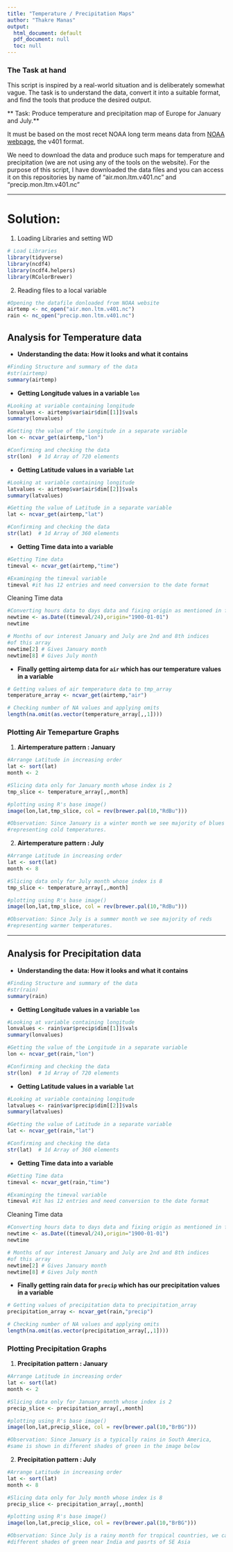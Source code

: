 ---
title: "Temperature / Precipitation Maps"
author: "Thakre Manas"
output:
  html_document: default
  pdf_document: null
  toc: null
---



### The Task at hand###

This script is inspired by a real-world situation and is
deliberately somewhat vague.  The task is to understand the data,
convert it into a suitable format, and find the tools that produce the
desired output.  

** Task: Produce temperature and precipitation map of Europe for January and July.**

It must be based on the most recet NOAA long term means data from
[NOAA webpage](https://www.esrl.noaa.gov/psd/data/gridded/data.UDel_AirT_Precip.html), 
the v401 format.  

We need to download the data and produce such maps for temperature and
precipitation (we are not using any of the tools on the website). For the purpose of this script, I have downloaded the data files and you can access it on this repositories by name of  "air.mon.ltm.v401.nc" and "precip.mon.ltm.v401.nc"

---------------------

# Solution:

1. Loading Libraries and setting WD
```{r setup, message=FALSE, warning=FALSE}
# Load Libraries
library(tidyverse) 
library(ncdf4)
library(ncdf4.helpers)
library(RColorBrewer)


```

2. Reading files to a local variable
```{r}
#Opening the datafile donloaded from NOAA website
airtemp <- nc_open("air.mon.ltm.v401.nc")
rain <- nc_open("precip.mon.ltm.v401.nc")

```

## Analysis for Temperature data

* **Understanding the data: How it looks and what it contains**

```{r}
#Finding Structure and summary of the data
#str(airtemp)
summary(airtemp)

```


* **Getting Longitude values in a variable `lon`**
```{r}
#Looking at variable containing longitude
lonvalues <- airtemp$var$air$dim[[1]]$vals
summary(lonvalues)

#Getting the value of the Longitude in a separate variable
lon <- ncvar_get(airtemp,"lon")

#Confirming and checking the data
str(lon)  # 1d Array of 720 elements
```

* **Getting Latitude values in a variable `lat`**
```{r}
#Looking at variable containing longitude
latvalues <- airtemp$var$air$dim[[2]]$vals
summary(latvalues)

#Getting the value of Latitude in a separate variable
lat <- ncvar_get(airtemp,"lat")

#Confirming and checking the data
str(lat)  # 1d Array of 360 elements
```

* **Getting Time data into a variable**
```{r}
#Getting Time data
timeval <- ncvar_get(airtemp,"time")

#Examinging the timeval variable
timeval #it has 12 entries and need conversion to the date format
```

Cleaning Time data
```{r}
#Converting hours data to days data and fixing origin as mentioned in file
newtime <- as.Date((timeval/24),origin="1900-01-01")
newtime

# Months of our interest January and July are 2nd and 8th indices 
#of this array
newtime[2] # Gives January month
newtime[8] # Gives July month
```

* **Finally getting airtemp data for `air` which has our temperature values in a variable**
```{r message=FALSE, warning=FALSE}
# Getting values of air temperature data to tmp_array
temperature_array <- ncvar_get(airtemp,"air")

# Checking number of NA values and applying omits
length(na.omit(as.vector(temperature_array[,,1])))
```

### **Plotting Air Temeparture Graphs**

1. **Airtemperature pattern : January**
```{r}

#Arrange Latitude in increasing order 
lat <- sort(lat)
month <- 2

#Slicing data only for January month whose index is 2
tmp_slice <- temperature_array[,,month]

#plotting using R's base image()
image(lon,lat,tmp_slice, col = rev(brewer.pal(10,"RdBu")))

#Observation: Since January is a winter month we see majority of blues
#representing cold temperatures.
```

2. **Airtemperature pattern : July**
```{r}

#Arrange Latitude in increasing order 
lat <- sort(lat)
month <- 8

#Slicing data only for July month whose index is 8
tmp_slice <- temperature_array[,,month]

#plotting using R's base image()
image(lon,lat,tmp_slice, col = rev(brewer.pal(10,"RdBu")))

#Observation: Since July is a summer month we see majority of reds
#representing warmer temperatures.
```

------------------------------------------------

## Analysis for Precipitation data

* **Understanding the data: How it looks and what it contains**

```{r}
#Finding Structure and summary of the data
#str(rain)
summary(rain)

```


* **Getting Longitude values in a variable `lon`**
```{r}
#Looking at variable containing longitude
lonvalues <- rain$var$precip$dim[[1]]$vals
summary(lonvalues)

#Getting the value of the Longitude in a separate variable
lon <- ncvar_get(rain,"lon")

#Confirming and checking the data
str(lon)  # 1d Array of 720 elements
```

* **Getting Latitude values in a variable `lat`**
```{r}
#Looking at variable containing longitude
latvalues <- rain$var$precip$dim[[2]]$vals
summary(latvalues)

#Getting the value of Latitude in a separate variable
lat <- ncvar_get(rain,"lat")

#Confirming and checking the data
str(lat)  # 1d Array of 360 elements
```

* **Getting Time data into a variable**
```{r}
#Getting Time data
timeval <- ncvar_get(rain,"time")

#Examinging the timeval variable
timeval #it has 12 entries and need conversion to the date format
```

Cleaning Time data
```{r}
#Converting hours data to days data and fixing origin as mentioned in file
newtime <- as.Date((timeval/24),origin="1900-01-01")
newtime

# Months of our interest January and July are 2nd and 8th indices 
#of this array
newtime[2] # Gives January month
newtime[8] # Gives July month
```

* **Finally getting rain data for `precip` which has our precipitation values in a variable**
```{r message=FALSE, warning=FALSE}
# Getting values of precipitation data to precipitation_array
precipitation_array <- ncvar_get(rain,"precip")

# Checking number of NA values and applying omits
length(na.omit(as.vector(precipitation_array[,,1])))
```

### **Plotting Precipitation Graphs**

1. **Precipitation pattern : January**
```{r}

#Arrange Latitude in increasing order 
lat <- sort(lat)
month <- 2

#Slicing data only for January month whose index is 2
precip_slice <- precipitation_array[,,month]

#plotting using R's base image()
image(lon,lat,precip_slice, col = rev(brewer.pal(10,"BrBG")))

#Observation: Since January is a typically rains in South America, 
#same is shown in different shades of green in the image below
```

2. **Precipitation pattern : July**
```{r}

#Arrange Latitude in increasing order 
lat <- sort(lat)
month <- 8

#Slicing data only for July month whose index is 8
precip_slice <- precipitation_array[,,month]

#plotting using R's base image()
image(lon,lat,precip_slice, col = rev(brewer.pal(10,"BrBG")))

#Observation: Since July is a rainy month for tropical countries, we can see 
#different shades of green near India and pasrts of SE Asia
```
